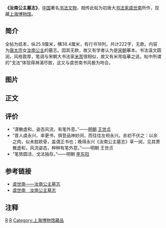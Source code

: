 '''《汝南公主墓志》'''，[[中国|中国]]著名[[书法|书法]][[文物|文物]]，相传此帖为初唐大[[书法家|书法家]][[虞世南|虞世南]]所作，现藏[[上海博物馆|上海博物馆]]。
==简介==
全帖为纸本，纵25.9厘米，横38.4厘米，有行书18列，共计222字，无款。内容为[[唐太宗|唐太宗]]女[[汝南公主|汝南公主]]的墓志。因其无款，故又有学者认为是[[宋朝|宋朝]]摹本。书法温文圆润，风格敦厚，笔调与宋朝大书法家[[米芾|米芾]]很相似，故又有米芾临摹之说。帖中所谓的“戈法”体现得淋漓尽致，这又与虞世南书风极为吻合。

==图片==
{{Wide image|Yu_Shi-Nan_Calligraphy_02.jpg|1200px|《汝南公主墓志》，现藏上海博物馆）|dir=rtl}}

== 正文 ==
{{quote|<p>
[[汝南公主|公主]]讳，字，[[陇西|陇西]][[狄道|狄道]]人，皇帝之第三女也。天潢疏润，圆折浮夜光之采；若木分晖，秾华照朝阳之色。故能聪颖外发，闲明内映，训范生知，尚观箴于女史；言容成则，犹习礼于公宫。至如怡色就养，佩帉晨省，敬爱兼极，左右无方。加以学殚绨素，艺兼鞶紩，令问芳猷，仪形闺阃。厶年厶月，有诏封[[汝南郡|汝南郡]]公主。锡从珪瑞，礼崇汤沐，车服徽章，事忧前典。属九地绝维，四星潜曜，毁瘠载形，哀号过礼，茧纩不袭，壃酪无嗞，灰琯亟移，陵茔浸远，虽容服外变，而沉忧内结，不胜孺慕之哀，遂成伤生之性，天道佑仁，奚起冥漠，以今[[貞觀_(唐朝)|贞观]]十年十一月丁亥朔十六日。
</p>}}

==评价==
*“潇散虚和，姿态风流，有笔外意。”——[[明朝|明朝]] [[王世贞|王世贞]]
*“昔人虞永兴、率更书，俱登品神妙间，而往往左袒永兴。余初不伏之：以余之肉，似未胜欧骨，盖谓正书也；晚得永兴《汝南公主墓志》草一阅，见其萧散虚和，风流姿态，种种有笔外意。”——明朝 王世贞
*“笔势圆活，戈法独存。”——明朝 [[李东阳|李东阳]]

==参考链接==
* [https://web.archive.org/web/20071121092514/http://www.wenyi.com/art/shufa/suitang/21.htm 虞世南——汝南公主墓志]
* [http://www.esgweb.net/html/ldbt/4018.HTM 虞世南　汝南公主墓志] {{Wayback|url=http://www.esgweb.net/html/ldbt/4018.HTM |date=20200817234957 }}
== 注释 ==
<references />

[[Category:虞世南|R]]
[[Category:唐朝书法作品|R]]
[[Category:上海博物馆藏品|Category:上海博物馆藏品]]


{{Cali-stub}}